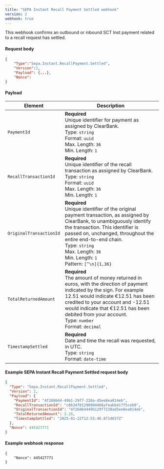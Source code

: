 ```yaml
---
title: "SEPA Instant Recall Payment Settled webhook"
version: 2
webhook: true
---
```


This webhook confirms an outbound or inbound SCT Inst payment related to a recall request has settled.

#### Request body

```json
{
    "Type":"Sepa.Instant.RecallPayment.Settled",
    "Version":2,
    "Payload": {...},
    "Nonce":
}
```

#### Payload
| Element                 | Description     |
|-------------------------|-----------------|
|`PaymentId` |**Required**<br />Unique identifier for payment as assigned by ClearBank.<br/>Type: `string` <br/>Format: `uuid`<br/>Max. Length: `36`<br/>Min. Length: `1`|
|`RecallTransactionId` |**Required**<br />Unique identifier of the recall transaction as assigned by ClearBank.<br/>Type: `string`<br/>Format: `uuid`<br/>Max. Length: `36`<br/>Min. Length: `1` |
|`OriginalTransactionId` |**Required**<br />Unique identifier of the original payment transaction, as assigned by ClearBank, to unambiguously identify the transaction. This identifier is passed on, unchanged, throughout the entire end-to-end chain.<br/>Type: `string`<br/>Max. Length: `36`<br/>Min. Length: `1`<br/>Pattern: `[^\n]{1,36}` |
|`TotalReturnedAmount` |**Required**<br />The amount of money returned in euros, with the direction of payment indicated by the sign. For example 12.51 would indicate €12.51 has been credited to your account and -12.51 would indicate that €12.51 has been debited from your account.<br/>Type: `number` <br/>Format: `decimal`|
|`TimestampSettled` |**Required**<br />Date and time the recall was requested, in UTC.<br/>Type: `string`<br/>Format: `date-time`|

#### Example SEPA Instant Recall Payment Settled request body

```json
{
  "Type": "Sepa.Instant.RecallPayment.Settled",
  "Version": 2,
  "Payload": {
    "PaymentId": "4f268644-49b1-29f7-238a-d5ee8ea014eb",
    "RecallTransactionId": "c8634f01290904468afeabb417f5ceb0",
    "OriginalTransactionId": "4f26864449b129f7238ad5ee8ea014eb",
    "TotalReturnedAmount": 3.28,
    "TimestampSettled": "2025-01-22T12:55:40.8714037Z"
  },
  "Nonce": 445427771
}
```

#### Example webhook response
```
{
    "Nonce": 445427771
}
```
